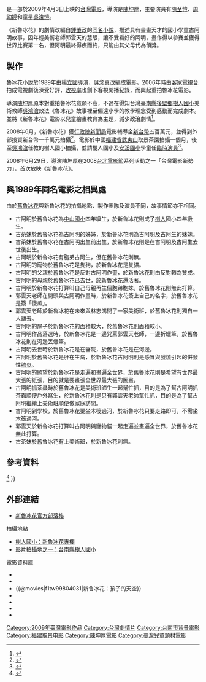 {{Infobox Film
| name               = 新鲁冰花：孩子的天空{{r|atmovie-f1tw99804031}}
| original_name      = ''Colorful Mind''{{r|taipeitimes-2009-2003440129}}<br/>''Lupinghua 2009''{{r|atmovie-f1tw99804031}}<!-- 單純因行銷marketing考量，兩者在不同地區均有使用，臺灣同一區不同系統戲院，或有同時使用。 -->
| image              = Xin Lu Bing Hua.jpg
| caption            =
| director           = [[陳坤厚|陳坤厚]]
| producer           = 卓伍
| producer_2         = 杜又陵
| writer             = [[陳靜慧|陳靜慧]]
| story              = [[鍾肇政|鍾肇政]]
| starring           = [[陳至愷|陳至愷]]<br />[[周幼婷|周幼婷]]<br />[[吳浚愷|吳浚愷]]<br>[[何姵蓓|何姵蓓]]
| music              = [[陳揚_(作曲家)|陳揚]]
| movie_music        =
| cinematography     = 江申豐
| editing            = 蕭汝冠
| studio             = {{flagicon|TWN}} 皇朝影視股份有限公司
| distributor        = {{flagicon|HKG}} [[美亞娛樂|美亞娛樂]]發展股份有限公司<br>{{flagicon|HKG}} 天下影畫有限公司<br>{{flagicon|TWN}} 高仕國際影視多媒體股份有限公司<br>{{flagicon|CHN}} [[中国电影集团公司|中国电影集团公司]]<small>（大陆发行商）</small><ref name="china">[http://www.sarft.gov.cn/articles/2009/02/09/20090209154924190253.html 2009年1月电影局领取公映许可证影片公示] {{webarchive|url=https://web.archive.org/web/20090418011024/http://www.sarft.gov.cn/articles/2009/02/09/20090209154924190253.html |date=2009-04-18 }}，广电总局网站</ref><br>{{flagicon|CHN}} 电影频道节目中心<small>（大陆发行商）</small><ref name="china"/>
| released           = {{film date|2009|4|3|臺灣{{r|atmovie-f1tw99804031}}}}
| runtime            = 96 分鐘
| country            = {{台灣電影產地}}
| language           = [[國語|國語]]、[[台語|台語]]
| budget             =
| gross              = [[新台幣|新台幣]] 84萬
| preceded_by        = [[魯冰花_(1989年電影)|魯冰花]]
| followed_by        = 
| website            = [http://colorfulmind.pixnet.net/blog 《新魯冰花*孩子的天空》官方部落格]
| amg_id             =
| imdb_id            = tt2564002
| cn_name            =
| hk_name            =
| tw_name            =
}}
{{engname|《新鲁冰花：孩子的天空》|Colorful Mind}}是一部於2009年4月3日上映的[[台灣電影|台灣電影]]，導演是[[陳坤厚|陳坤厚]]，主要演員有[[陳至愷|陳至愷]]、[[周幼婷|周幼婷]]和童星[[吳浚愷|吳浚愷]]。{{r|atmovie-f1tw99804031}}{{r|taipeitimes-2009-2003440129}}

《新魯冰花》的劇情改編自[[鍾肇政|鍾肇政]]的[[魯冰花_(小說)|同名小說]]，描述具有畫畫天才的國小學童古阿明故事，因年輕美術老師郭雲天的慧眼，讓不受看好的阿明，畫作得以參賽並獲得世界比賽第一名，但阿明最終得疾而終，只能由其父母代為領獎。{{r|atmovie-f1tw99804031}}{{r|taipeitimes-2009-2003440129}}

==製作==
魯冰花小說於1989年由[[楊立國|楊立國]]導演，[[吳念真|吳念真]]改編成電影。2006年時由[[客家電視台|客家電視台]]拍成電視劇後深受好評，[[收視率|收視率]]也創下客視開播紀錄，而興起重拍魯冰花電影。

導演[[陳坤厚|陳坤厚]]原本對重拍魯冰花意願不高，不過在得知台灣[[臺南縣|臺南縣]][[後壁區|後壁鄉]][[臺南市後壁區樹人國民小學|樹人國小]]美術教師[[吳鴻滄|吳鴻滄]]效法《魯冰花》故事裡至偏遠小學的教學理念受到感動而完成劇本。並將《新魯冰花》電影以兒童繪畫教育為主題，減少政治劇情<ref>{{cite news|url=http://www.libertytimes.com.tw/2008/new/jan/18/today-south6-2.htm|title=陳坤厚開拍 緣於吳鴻滄教學理念|publisher=自由時報|date=2008-01-18|accessdate=2008-10-11|archive-date=2009-03-28|archive-url=https://web.archive.org/web/20090328102347/http://www.libertytimes.com.tw/2008/new/jan/18/today-south6-2.htm|dead-url=no}}</ref>。

2008年6月，《新魯冰花》獲[[行政院新聞局|行政院新聞局]]電影輔導金[[新台幣|新台幣]]五百萬元，並得到外部投資新台幣一千萬元拍攝<ref>{{cite news|url=http://app.atmovies.com.tw/news/news.cfm?action=view&newsid=13470|title=新魯冰花 渺渺 精華搶先曝光|publisher=台北電影節提供|date=2008-06-29|accessdate=2008-10-11|deadurl=yes|archiveurl=https://web.archive.org/web/20080926093959/http://app.atmovies.com.tw/news/news.cfm?action=view&newsid=13470|archivedate=2008-09-26}}</ref>。電影於中國[[福建省|福建省]][[武夷山|武夷山]]取景茶園拍攝一個月，後至[[吳鴻滄|吳鴻滄]]任教的樹人國小拍攝，並請樹人國小及[[臺南市後壁區安溪國民小學|安溪國小]]學童任[[臨時演員|臨時演員]]<ref>{{cite news|url=http://www.libertytimes.com.tw/2008/new/jan/18/today-south6.htm|title=新魯冰花拍攝 地方盼能保樹人國小|publisher=自由時報|date=2008-01-18|accessdate=2008-10-11|archive-date=2009-03-28|archive-url=https://web.archive.org/web/20090328102352/http://www.libertytimes.com.tw/2008/new/jan/18/today-south6.htm|dead-url=no}}</ref>。

2008年6月29日，導演陳坤厚在2008[[台北電影節|台北電影節]]系列活動之一「台灣電影新勢力」，首次放映《新魯冰花》。

==與1989年同名電影之相異處==
由於[[魯冰花_(1989年電影)|舊魯冰花]]與新魯冰花的拍攝地點、製作團隊及演員不同，故事情節亦不相同。
*古阿明於舊魯冰花為[[中山國小|中山國小]]四年級生，於新魯冰花則成了[[樹人|樹人]]國小四年級生。
*古茶妹於舊魯冰花為古阿明的姊姊，於新魯冰花則為古阿明及古阿生的妹妹。
*古茶妹於舊魯冰花在古阿明出生前出生，於新魯冰花則是在古阿明及古阿生去世後出生。
*古阿明於新魯冰花有胞弟古阿生，但在舊魯冰花則無。
*古阿明的寵物於舊魯冰花是隻狗，於新魯冰花是隻貓。
*古阿明的父親於舊魯冰花是反對古阿明作畫，於新魯冰花則由反對轉為贊成。
*古阿明的母親於舊魯冰花已去世，於新魯冰花還活著。
*古阿明於新魯冰花打算叫自己母親再生個胞弟胞妹，於舊魯冰花則無此打算。
*郭雲天老師在開頭與古阿明作畫時，於新魯冰花簽上自己的名字，於舊魯冰花是簽「傻瓜」。
*郭雲天老師於新魯冰花在未來與林志鴻開了一家美術班，於舊魯冰花則獨自一人離去。
*古阿明的屋子於新魯冰花的面積較大，於舊魯冰花則面積較小。
*古阿明作品落選時，於新魯冰花是一邊咒罵郭雲天老師，一邊折蠟筆，於舊魯冰花則在河邊丟蠟筆。
*古阿明去世時於新魯冰花是在醫院，於舊魯冰花是在河邊。
*古阿明於舊魯冰花是肝在生病，於新魯冰花古阿明則是感冒與發燒引起的併發性[[肺炎|肺炎]]。
*古阿明的願望於新魯冰花是走遍和畫遍全世界，於舊魯冰花則是希望有世界最大張的紙張，目的就是要畫張全世界最大張的圖畫。
*古阿明抓茶蟲時於舊魯冰花是美術班師生一起幫忙抓，目的是為了幫古阿明抓茶蟲順便戶外寫生，於新魯冰花則是只有郭雲天老師幫忙抓，目的是為了幫古阿明繼續上美術班順便做家庭訪問。
*古阿明到學校，於舊魯冰花要坐木筏過河，於新魯冰花只要走路即可，不需坐木筏過河。
*郭雲天於新魯冰花打算叫古阿明與寵物貓一起走遍並畫遍全世界，於舊魯冰花無此打算。
*古茶妹於舊魯冰花有上美術班，於新魯冰花則無。

==參考資料==
{{reflist|2 | refs=
<ref name="atmovie-f1tw99804031">{{@movies|f1tw99804031|新鲁冰花：孩子的天空}}</ref>
<ref name="taipeitimes-2009-2003440129">{{cite news| url= http://www.taipeitimes.com/News/feat/archives/2009/04/03/2003440129| title= FILM REVIEW: An old tale learns new tricks| author= Ho Yi| date= 2009-04-03| publisher= [[台北時報|台北時報]]Taipei Times| accessdate= 2015-08-09| archive-date= 2020-11-12| archive-url= https://web.archive.org/web/20201112023551/http://www.taipeitimes.com/News/feat/archives/2009/04/03/2003440129| dead-url= no}}</ref>
}}

==外部連結==
{{div col|2}}
*[http://colorfulmind.pixnet.net/blog 新魯冰花官方部落格] {{Wayback|url=http://colorfulmind.pixnet.net/blog |date=20131016083035 }}

;拍攝地點
*[https://web.archive.org/web/20090228134537/http://sres.tnc.edu.tw/lupin/ 樹人國小：新魯冰花專欄]
*[https://web.archive.org/web/20090126202218/http://sres.tnc.edu.tw/ 影片拍攝地之一：台南縣樹人國小]

;電影資料庫
*{{Yahoomovie id|2985|新鲁冰花：孩子的天空}}
*{{MSN movie|869|新鲁冰花：孩子的天空}}
*{{@movies|f1tw99804031|新鲁冰花：孩子的天空}}
*{{douban|title=新鲁冰花：孩子的天空}}
*{{Mtime|100819|新鲁冰花：孩子的天空}}
*{{hkmdb title|14351|新鲁冰花：孩子的天空}}
*{{imdb title|2564002|新鲁冰花：孩子的天空}}
{{div col end}}

{{陳坤厚}}

[[Category:2009年臺灣電影作品|Category:2009年臺灣電影作品]]
[[Category:台灣劇情片|Category:台灣劇情片]]
[[Category:台南市背景電影|Category:台南市背景電影]]
[[Category:福建取景电影|Category:福建取景电影]]
[[Category:陳坤厚電影|Category:陳坤厚電影]]
[[Category:臺灣兒童題材電影|Category:臺灣兒童題材電影]]